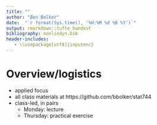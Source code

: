 ```yaml
---
title: ""
author: "Ben Bolker"
date:  "`r format(Sys.time(), '%H:%M %d %B %Y')`"
output: rmarkdown::tufte_handout
bibliography: nonlindyn.bib
header-includes:
   - \\usepackage[utf8]{inputenc}
---
```


# Overview/logistics

* applied focus
* all class materials at https://github.com/bbolker/stat744
* class-led, in pairs
    * Monday: lecture
	* Thursday: practical exercise
	
